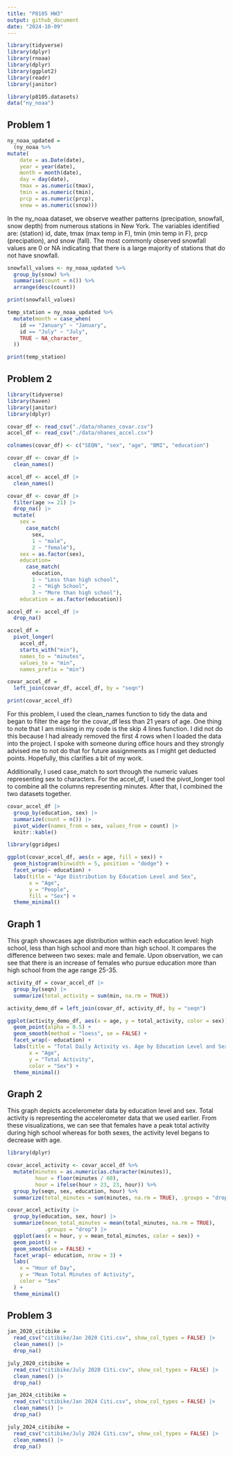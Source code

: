 ```yaml
---
title: "P8105 HW3"
output: github_document
date: "2024-10-09"
---
```


```r
library(tidyverse)
library(dplyr)
library(rnoaa)
library(dplyr)
library(ggplot2)
library(readr)
library(janitor)
```

```r
library(p8105.datasets)
data("ny_noaa")
```

## Problem 1 

```r
ny_noaa_updated = 
  (ny_noaa %>%
mutate(
    date = as.Date(date),
    year = year(date),
    month = month(date),
    day = day(date),  
    tmax = as.numeric(tmax),
    tmin = as.numeric(tmin),
    prcp = as.numeric(prcp),
    snow = as.numeric(snow)))
```

In the ny_noaa dataset, we observe weather patterns (precipation, snowfall, snow depth) from numerous stations in New York. The variables identified are: (station) id, date, tmax (max temp in F), tmin (min temp in F), prcp (precipation), and snow (fall). The most commonly observed snowfall values are 0 or NA indicating that there is a large majority of stations that do not have snowfall. 

```r
snowfall_values <- ny_noaa_updated %>%
  group_by(snow) %>%
  summarise(count = n()) %>%
  arrange(desc(count))

print(snowfall_values)
```

```r
temp_station = ny_noaa_updated %>%
  mutate(month = case_when(
    id == "January" ~ "January",
    id == "July" ~ "July",
    TRUE ~ NA_character_  
  )) 

print(temp_station)
```

## Problem 2 

```r
library(tidyverse)
library(haven)
library(janitor)
library(dplyr)

covar_df <- read_csv("./data/nhanes_covar.csv")
accel_df <- read_csv("./data/nhanes_accel.csv")

colnames(covar_df) <- c("SEQN", "sex", "age", "BMI", "education")

covar_df <- covar_df |>
  clean_names()

accel_df <- accel_df |> 
  clean_names()
```

```r
covar_df <- covar_df |>
  filter(age >= 21) |>
  drop_na() |>
  mutate(
    sex = 
      case_match(
        sex, 
        1 ~ "male", 
        2 ~ "female"),
    sex = as.factor(sex),
    education= 
      case_match(
        education, 
        1 ~ "Less than high school", 
        2 ~ "High School",
        3 ~ "More than high school"), 
    education = as.factor(education))

accel_df <- accel_df |>
  drop_na()

accel_df = 
  pivot_longer(
    accel_df, 
    starts_with("min"),
    names_to = "minutes", 
    values_to = "min",
    names_prefix = "min")

covar_accel_df = 
  left_join(covar_df, accel_df, by = "seqn")

print(covar_accel_df)
```

For this problem, I used the clean_names function to tidy the data and began to filter the age for the covar_df less than 21 years of age. One thing to note that I am missing in my code is the skip 4 lines function. I did not do this because I had already removed the first 4 rows when I loaded the data into the project. I spoke with someone during office hours and they strongly advised me to not do that for future assignments as I might get deducted points. Hopefully, this clarifies a bit of my work. 

Additionally, I used case_match to sort through the numeric values representing sex to characters. For the accel_df, I used the pivot_longer tool to combine all the columns representing minutes. After that, I combined the two datasets together. 


```r
covar_accel_df |>
  group_by(education, sex) |>
  summarize(count = n()) |>
  pivot_wider(names_from = sex, values_from = count) |>
  knitr::kable()
```

```r
library(ggridges)

ggplot(covar_accel_df, aes(x = age, fill = sex)) + 
  geom_histogram(binwidth = 5, position = "dodge") + 
  facet_wrap(~ education) +
  labs(title = "Age Distribution by Education Level and Sex", 
       x = "Age", 
       y = "People",
       fill = "Sex") +
  theme_minimal()
```

## Graph 1 

This graph showcases age distribution within each education level: high school, less than high school and more than high school. It compares the difference between two sexes: male and female. Upon observation, we can see that there is an increase of females who pursue education more than high school from the age range 25-35. 

```r
activity_df = covar_accel_df |> 
  group_by(seqn) |> 
  summarize(total_activity = sum(min, na.rm = TRUE))

activity_demo_df = left_join(covar_df, activity_df, by = "seqn")

ggplot(activity_demo_df, aes(x = age, y = total_activity, color = sex)) +
  geom_point(alpha = 0.5) + 
  geom_smooth(method = "loess", se = FALSE) +
  facet_wrap(~ education) + 
  labs(title = "Total Daily Activity vs. Age by Education Level and Sex",
       x = "Age", 
       y = "Total Activity", 
       color = "Sex") +
  theme_minimal()
```
## Graph 2 

This graph depicts accelerometer data by education level and sex. Total activity is representing the accelerometer data that we used earlier. From these visualizations, we can see that females have a peak total activity during high school whereas for both sexes, the activity level begans to decrease with age. 


```r
library(dplyr)

covar_accel_activity <- covar_accel_df %>%
  mutate(minutes = as.numeric(as.character(minutes)), 
         hour = floor(minutes / 60), 
         hour = ifelse(hour > 23, 23, hour)) %>% 
  group_by(seqn, sex, education, hour) %>% 
  summarize(total_minutes = sum(minutes, na.rm = TRUE), .groups = "drop")

covar_accel_activity |>
  group_by(education, sex, hour) |>
  summarize(mean_total_minutes = mean(total_minutes, na.rm = TRUE), 
            .groups = "drop") |>
  ggplot(aes(x = hour, y = mean_total_minutes, color = sex)) +
  geom_point() +
  geom_smooth(se = FALSE) +
  facet_wrap(~ education, nrow = 3) +
  labs(
    x = "Hour of Day",
    y = "Mean Total Minutes of Activity",
    color = "Sex"
  ) +
  theme_minimal() 
```

## Problem 3 

```r
jan_2020_citibike = 
  read_csv("citibike/Jan 2020 Citi.csv", show_col_types = FALSE) |>
  clean_names() |>
  drop_na() 

july_2020_citibike = 
  read_csv("citibike/July 2020 Citi.csv", show_col_types = FALSE) |>
  clean_names() |>
  drop_na() 

jan_2024_citibike = 
  read_csv("citibike/Jan 2024 Citi.csv", show_col_types = FALSE) |>
  clean_names() |>
  drop_na() 

july_2024_citibike = 
  read_csv("citibike/July 2024 Citi.csv", show_col_types = FALSE) |>
  clean_names() |>
  drop_na() 
```



